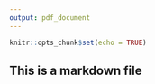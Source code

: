 ```yaml
---
output: pdf_document
---
```


```r
knitr::opts_chunk$set(echo = TRUE)
```

## This is a markdown file